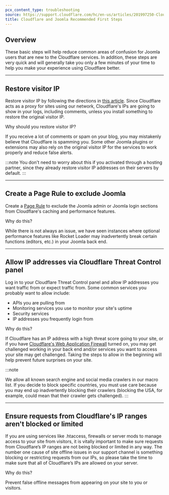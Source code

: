```yaml
---
pcx_content_type: troubleshooting
source: https://support.cloudflare.com/hc/en-us/articles/201997250-Cloudflare-and-Joomla-Recommended-First-Steps
title: Cloudflare and Joomla Recommended First Steps
---
```


## Overview

These basic steps will help reduce common areas of confusion for Joomla users that are new to the Cloudflare services. In addition, these steps are very quick and will generally take you only a few minutes of your time to help you make your experience using Cloudflare better.

---

## Restore visitor IP

Restore visitor IP by following the directions in [this article](/support/troubleshooting/restoring-visitor-ips/restoring-original-visitor-ips/). Since Cloudflare acts as a proxy for sites using our network, Cloudflare's IPs are going to show in your logs, including comments, unless you install something to restore the original visitor IP.

Why should you restore visitor IP?

If you receive a lot of comments or spam on your blog, you may mistakenly believe that Cloudflare is spamming you. Some other Joomla plugins or extensions may also rely on the original visitor IP for the services to work properly and reduce false alerts.

:::note
You don't need to worry about this if you activated through a hosting partner, since they already restore visitor IP addresses on their servers by default.
:::

---

## Create a Page Rule to exclude Joomla

Create a [Page Rule](/rules/page-rules/) to exclude the Joomla admin or Joomla login sections from Cloudflare's caching and performance features.

Why do this?

While there is not always an issue, we have seen instances where optional performance features like Rocket Loader may inadvertently break certain functions (editors, etc.) in your Joomla back end.

---

## Allow IP addresses via Cloudflare Threat Control panel

Log in to your Cloudflare Threat Control panel and allow IP addresses you want traffic from or expect traffic from. Some common services you probably want to allow include:

- APIs you are pulling from
- Monitoring services you use to monitor your site's uptime
- Security services
- IP addresses you frequently login from

Why do this?

If Cloudflare has an IP address with a high threat score going to your site, or if you have [Cloudflare's Web Application Firewall](https://cloudflare.com/waf) turned on, you may get challenged working in your back end and/or services you want to access your site may get challenged. Taking the steps to allow in the beginning will help prevent future surprises on your site.

:::note

We allow all known search engine and social media crawlers in our macro list. If you decide to block specific countries, you must use care because you may end up inadvertently blocking their crawlers (blocking the USA, for example, could mean that their crawler gets challenged).
:::

---

## Ensure requests from Cloudflare's IP ranges aren't blocked or limited

If you are using services like .htaccess, firewalls or server mods to manage access to your site from visitors, it is vitally important to make sure requests from Cloudflare’s IP ranges are not being blocked or limited in any way. The number one cause of site offline issues in our support channel is something blocking or restricting requests from our IPs, so please take the time to make sure that all of Cloudflare’s IPs are allowed on your server.

Why do this?

Prevent false offline messages from appearing on your site to you or visitors.
